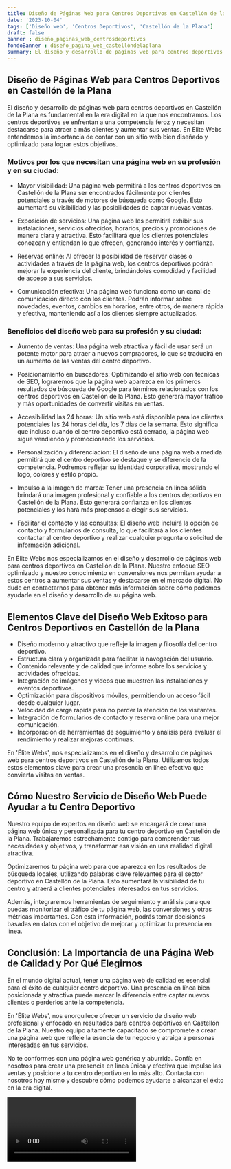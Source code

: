 ```yaml
---
title: Diseño de Páginas Web para Centros Deportivos en Castellón de la Plana
date: '2023-10-04'
tags: ['Diseño web', 'Centros Deportivos', 'Castellón de la Plana']
draft: false
banner : diseño_paginas_web_centrosdeportivos
fondoBanner : diseño_pagina_web_castellóndelaplana
summary: El diseño y desarrollo de páginas web para centros deportivos en Castellón de la Plana es fundamental en la era digital en la que nos encontramos. Los centros deportivos se enfrentan a una competencia feroz y necesitan destacarse para atraer a más clientes y aumentar sus ventas. En Elite Webs entendemos la importancia de contar con un sitio web bien diseñado y optimizado para lograr estos objetivos.
---
```


## Diseño de Páginas Web para Centros Deportivos en Castellón de la Plana

El diseño y desarrollo de páginas web para centros deportivos en Castellón de la Plana es fundamental en la era digital en la que nos encontramos. Los centros deportivos se enfrentan a una competencia feroz y necesitan destacarse para atraer a más clientes y aumentar sus ventas. En Elite Webs entendemos la importancia de contar con un sitio web bien diseñado y optimizado para lograr estos objetivos.

### Motivos por los que necesitan una página web en su profesión y en su ciudad:

- Mayor visibilidad: Una página web permitirá a los centros deportivos en Castellón de la Plana ser encontrados fácilmente por clientes potenciales a través de motores de búsqueda como Google. Esto aumentará su visibilidad y las posibilidades de captar nuevas ventas.

- Exposición de servicios: Una página web les permitirá exhibir sus instalaciones, servicios ofrecidos, horarios, precios y promociones de manera clara y atractiva. Esto facilitará que los clientes potenciales conozcan y entiendan lo que ofrecen, generando interés y confianza.

- Reservas online: Al ofrecer la posibilidad de reservar clases o actividades a través de la página web, los centros deportivos podrán mejorar la experiencia del cliente, brindándoles comodidad y facilidad de acceso a sus servicios.

- Comunicación efectiva: Una página web funciona como un canal de comunicación directo con los clientes. Podrán informar sobre novedades, eventos, cambios en horarios, entre otros, de manera rápida y efectiva, manteniendo así a los clientes siempre actualizados.

### Beneficios del diseño web para su profesión y su ciudad:

- Aumento de ventas: Una página web atractiva y fácil de usar será un potente motor para atraer a nuevos compradores, lo que se traducirá en un aumento de las ventas del centro deportivo.

- Posicionamiento en buscadores: Optimizando el sitio web con técnicas de SEO, lograremos que la página web aparezca en los primeros resultados de búsqueda de Google para términos relacionados con los centros deportivos en Castellón de la Plana. Esto generará mayor tráfico y más oportunidades de convertir visitas en ventas.

- Accesibilidad las 24 horas: Un sitio web está disponible para los clientes potenciales las 24 horas del día, los 7 días de la semana. Esto significa que incluso cuando el centro deportivo está cerrado, la página web sigue vendiendo y promocionando los servicios.

- Personalización y diferenciación: El diseño de una página web a medida permitirá que el centro deportivo se destaque y se diferencie de la competencia. Podremos reflejar su identidad corporativa, mostrando el logo, colores y estilo propio.

- Impulso a la imagen de marca: Tener una presencia en línea sólida brindará una imagen profesional y confiable a los centros deportivos en Castellón de la Plana. Esto generará confianza en los clientes potenciales y los hará más propensos a elegir sus servicios.

- Facilitar el contacto y las consultas: El diseño web incluirá la opción de contacto y formularios de consulta, lo que facilitará a los clientes contactar al centro deportivo y realizar cualquier pregunta o solicitud de información adicional.

En Elite Webs nos especializamos en el diseño y desarrollo de páginas web para centros deportivos en Castellón de la Plana. Nuestro enfoque SEO optimizado y nuestro conocimiento en conversiones nos permiten ayudar a estos centros a aumentar sus ventas y destacarse en el mercado digital. No dude en contactarnos para obtener más información sobre cómo podemos ayudarle en el diseño y desarrollo de su página web.

<GifSeo />

<Cta />

## Elementos Clave del Diseño Web Exitoso para Centros Deportivos en Castellón de la Plana

- Diseño moderno y atractivo que refleje la imagen y filosofía del centro deportivo.
- Estructura clara y organizada para facilitar la navegación del usuario.
- Contenido relevante y de calidad que informe sobre los servicios y actividades ofrecidas.
- Integración de imágenes y videos que muestren las instalaciones y eventos deportivos.
- Optimización para dispositivos móviles, permitiendo un acceso fácil desde cualquier lugar.
- Velocidad de carga rápida para no perder la atención de los visitantes.
- Integración de formularios de contacto y reserva online para una mejor comunicación.
- Incorporación de herramientas de seguimiento y análisis para evaluar el rendimiento y realizar mejoras continuas.

En 'Élite Webs', nos especializamos en el diseño y desarrollo de páginas web para centros deportivos en Castellón de la Plana. Utilizamos todos estos elementos clave para crear una presencia en línea efectiva que convierta visitas en ventas.

## Cómo Nuestro Servicio de Diseño Web Puede Ayudar a tu Centro Deportivo

Nuestro equipo de expertos en diseño web se encargará de crear una página web única y personalizada para tu centro deportivo en Castellón de la Plana. Trabajaremos estrechamente contigo para comprender tus necesidades y objetivos, y transformar esa visión en una realidad digital atractiva.

Optimizaremos tu página web para que aparezca en los resultados de búsqueda locales, utilizando palabras clave relevantes para el sector deportivo en Castellón de la Plana. Esto aumentará la visibilidad de tu centro y atraerá a clientes potenciales interesados en tus servicios.

Además, integraremos herramientas de seguimiento y análisis para que puedas monitorizar el tráfico de tu página web, las conversiones y otras métricas importantes. Con esta información, podrás tomar decisiones basadas en datos con el objetivo de mejorar y optimizar tu presencia en línea.

## Conclusión: La Importancia de una Página Web de Calidad y Por Qué Elegirnos

En el mundo digital actual, tener una página web de calidad es esencial para el éxito de cualquier centro deportivo. Una presencia en línea bien posicionada y atractiva puede marcar la diferencia entre captar nuevos clientes o perderlos ante la competencia.

En 'Élite Webs', nos enorgullece ofrecer un servicio de diseño web profesional y enfocado en resultados para centros deportivos en Castellón de la Plana. Nuestro equipo altamente capacitado se compromete a crear una página web que refleje la esencia de tu negocio y atraiga a personas interesadas en tus servicios.

No te conformes con una página web genérica y aburrida. Confía en nosotros para crear una presencia en línea única y efectiva que impulse las ventas y posicione a tu centro deportivo en lo más alto. Contacta con nosotros hoy mismo y descubre cómo podemos ayudarte a alcanzar el éxito en la era digital.

<Video />

<CtaBot job='Centros Deportivos' city='Castellón de la Plana'/>

<Gmaps query='Castellón de la Plana+españa+maps' />